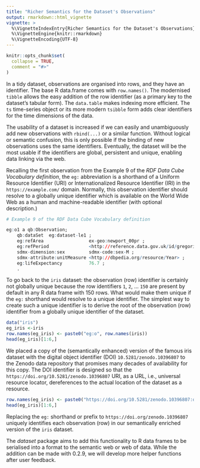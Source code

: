 ---
title: "Richer Semantics for the Dataset's Observations"
output: rmarkdown::html_vignette
vignette: >
  %\VignetteIndexEntry{Richer Semantics for the Dataset's Observations}
  %\VignetteEngine{knitr::rmarkdown}
  %\VignetteEncoding{UTF-8}
---

```{r setupknitr, include = FALSE}
knitr::opts_chunk$set(
  collapse = TRUE,
  comment = "#>"
)
```

In a tidy dataset, observations are organised into rows, and they have an identifier. The base R data.frame comes with `row.names()`. The modernised `tibble` allows the easy addition of the row identifier (as a primary key to the dataset's tabular form). The `data.table` makes indexing more efficient. The `ts` time-series object or its more modern `tsibble` form adds clear identifiers for the time dimensions of the data.

The usability of a dataset is increased if we can easily and unambiguously add new observations with `rbind(...)` or a similar function. Without logical or semantic confusion, this is only possible if the binding of new observations uses the same identifiers. Eventually, the dataset will be the most usable if the identifiers are global, persistent and unique, enabling data linking via the web.

Recalling the first observation from the Example 9 of the _RDF Data Cube Vocabulary definition_, the `eg:` abbreviation is a shorthand of a Uniform Resource Identifier (URI) or  Internationalized Resource Identifier (IRI) in the `https://example.com/` domain. Normally, this observation identifier should resolve to a globally unique identifier which is available on the World Wide Web as a human and machine-readable identifier (with optional description.)

```{r rdf-example-9-continued, eval=FALSE}
# Example 9 of the RDF Data Cube Vocabulary definition

eg:o1 a qb:Observation;
    qb:dataSet  eg:dataset-le1 ;
    eg:refArea                 ex-geo:newport_00pr ;                  
    eg:refPeriod               <http://reference.data.gov.uk/id/gregorian-interval/2004-01-01T00:00:00/P3Y> ;
    sdmx-dimension:sex         sdmx-code:sex-M ;
    sdmx-attribute:unitMeasure <http://dbpedia.org/resource/Year> ;
    eg:lifeExpectancy          76.7 ;
    .
```

To go back to the `iris` dataset: the observation (row) identifier is certainly not globally unique because the row identifiers `1`, `2`, ... `150` are present by default in any R data frame with 150 rows. What would make them unique if the `eg:` shorthand would resolve to a unique identifier. The simplest way to create such a unique identifier is to derive the root of the observation (row) identifier from a globally unique identifier of the dataset.


```{r iris-observation-ids}
data("iris")
eg_iris <-iris
row.names(eg_iris) <- paste0("eg:o", row.names(iris))
head(eg_iris)[1:6,]
```

We placed a copy of the (semantically enhanced) version of the famous iris dataset with the digital object identifier (DOI) `10.5281/zenodo.10396807` to the Zenodo data repository that promises many decades of availability for this copy. The DOI identifier is designed so that the `https://doi.org/10.5281/zenodo.10396807` URI, as a URL, i.e., universal resource locator, dereferences to the actual location of the dataset as a resource.

```{r iris-observation-ids2}
row.names(eg_iris) <- paste0("https://doi.org/10.5281/zenodo.10396807:o", row.names(iris))
head(eg_iris)[1:6,]
```

Replacing the `eg:` shorthand or prefix to `https://doi.org/zenodo.10396807` uniquely identifies each observation (row) in our semantically enriched version of the `iris` dataset.

The _dataset_ package aims to add this functionality to R data frames to be serialised into a format to the semantic web or web of data. While the addition can be made with 0.2.9, we will develop more helper functions after user feedback.
